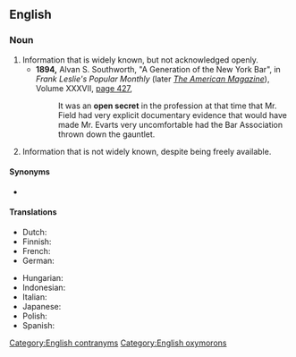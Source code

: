 ==English==

===Noun===
{{en-noun}}

# Information that is widely known, but not acknowledged openly.
#* '''1894,''' Alvan S. Southworth, "A Generation of the New York Bar", in ''Frank Leslie's Popular Monthly'' (later ''[[w:American Magazine|The American Magazine]]''), Volume XXXVII, [http://books.google.com/books?id=WfEJAAAAIAAJ&amp;pg=RA1-PA427&amp;dq=%22open+secret%22 page 427],
#*: It was an '''open secret''' in the profession at that time that Mr. Field had very explicit documentary evidence that would have made Mr. Evarts very uncomfortable had the Bar Association thrown down the gauntlet.
# {{lb|en|dated}} Information that is not widely known, despite being freely available.

====Synonyms====
* {{l|en|secret of Polichinelle}}

====Translations====
{{trans-top|widely known fact not mentioned}}
* Dutch: {{t|nl|publiek geheim|n}}
* Finnish: {{t|fi|julkinen salaisuus}}
* French: {{t+|fr|secret de Polichinelle|m}}
* German: {{t|de|offenes Geheimnis|n}}
{{trans-mid}}
* Hungarian: {{t|hu|nyílt titok}}
* Indonesian: {{t+|id|rahasia umum}}
* Italian: {{t|it|segreto di pulcinella|m}}
* Japanese: {{t|ja|公然の秘密|tr=kōzen no himitsu|sc=Jpan}}
* Polish: {{t+|pl|tajemnica poliszynela|f}}
* Spanish: {{t|es|secreto a voces|m}}
{{trans-bottom}}

[[Category:English contranyms]]
[[Category:English oxymorons]]